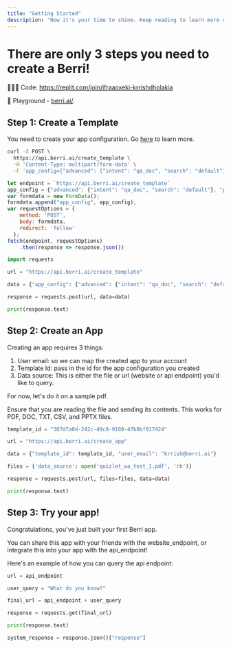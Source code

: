 ```yaml
---
title: "Getting Started"
description: "Now it's your time to shine. Keep reading to learn more on how to make your docs beautiful and powerful."
---
```


# There are only 3 steps you need to create a Berri! 

👩🏽‍💻 Code: https://replit.com/join/ifraaoxeki-krrishdholakia

🚀 Playground - [berri.ai/](https://berri.ai/). 

## Step 1: Create a Template

You need to create your app configuration. Go [here](../api_reference/app_configurations/app_configurations_intro) to learn more. 

<CodeGroup>

```bash
curl -X POST \
  https://api.berri.ai/create_template \
  -H 'Content-Type: multipart/form-data' \
  -F 'app_config={"advanced": {"intent": "qa_doc", "search": "default"}, "prompt": "Be legal and ethical", "output_length": "256"}'
```

```javascript javascript
let endpoint = `https://api.berri.ai/create_template`
app_config = {"advanced": {"intent": "qa_doc", "search": "default"}, "prompt": "Be legal and ethical", "output_length": "256"}
var formdata = new FormData();
formdata.append("app_config", app_config);
var requestOptions = {
    method: 'POST',
    body: formdata,
    redirect: 'follow'
  };
fetch(endpoint, requestOptions)
    .then(response => response.json())
```

```python python
import requests

url = "https://api.berri.ai/create_template"

data = {"app_config": {"advanced": {"intent": "qa_doc", "search": "default"}, "prompt": "Be legal and ethical", "output_length": "256"} }

response = requests.post(url, data=data)

print(response.text)
```
</CodeGroup>

## Step 2: Create an App
Creating an app requires 3 things: 
1. User email: so we can map the created app to your account 
2. Template Id: pass in the id for the app configuration you created 
3. Data source: This is either the file or url (website or api endpoint) you'd like to query.

For now, let's do it on a sample pdf. 


Ensure that you are reading the file and sending its contents. 
This works for PDF, DOC, TXT, CSV, and PPTX files.
```python
template_id = "307d7a0d-242c-49c8-9108-47b8bf917424"

url = "https://api.berri.ai/create_app"

data = {"template_id": template_id, "user_email": "krrish@berri.ai"}

files = {'data_source': open('quizlet_wa_test_1.pdf', 'rb')}

response = requests.post(url, files=files, data=data)

print(response.text)

```

## Step 3: Try your app! 

Congratulations, you've just built your first Berri app. 

You can share this app with your friends with the website_endpoint, or integrate this into your app with the api_endpoint! 

Here's an example of how you can query the api endpoint: 

```python
url = api_endpoint

user_query = "What do you know?"

final_url = api_endpoint + user_query

response = requests.get(final_url)

print(response.text)

system_response = response.json()["response"]

```